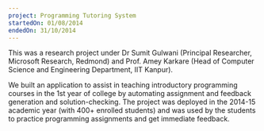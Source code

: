 ```yaml
---
project: Programming Tutoring System
startedOn: 01/08/2014
endedOn: 31/10/2014
---
```


This was a research project under Dr Sumit Gulwani (Principal Researcher, Microsoft Research,
Redmond) and Prof. Amey Karkare (Head of Computer Science and Engineering Department, IIT Kanpur).

We built an application to assist in teaching introductory programming courses in the 1st year of
college by automating assignment and feedback generation and solution-checking. The project was
deployed in the 2014-15 academic year (with 400+ enrolled students) and was used by the students to
practice programming assignments and get immediate feedback.

